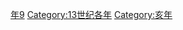 {{Catnav|頁面分類|历史|歷史時代|年|13世纪各年}}

{{catmore}}
{{Commons category|1299}}

[[Category:1290年代|年9]]
[[Category:13世纪各年|Category:13世纪各年]]
[[Category:亥年|Category:亥年]]